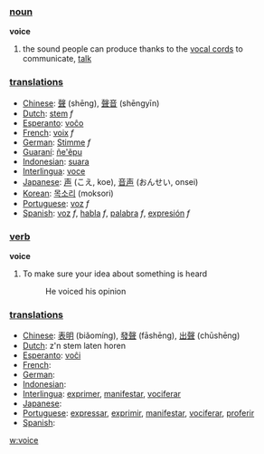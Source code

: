 === [[noun]] ===

'''voice'''
#the sound people can produce thanks to the [[vocal cord]]s to communicate, [[talk]]

=== [[translation]]s ===
*[[Chinese]]: [[聲]] (shēng), [[聲音]] (shēngyīn)
*[[Dutch]]: [[stem]] ''f''
*[[Esperanto]]: [[voĉo]]
*[[French]]: [[voix]] ''f''
*[[German]]: [[Stimme]] ''f''
*[[Guaraní]]: [[ñe'ẽpu]]
*[[Indonesian]]: [[suara]]
*[[Interlingua]]: [[voce]]
*[[Japanese]]: [[声]] (こえ, koe), [[音声]] (おんせい, onsei)
*[[Korean]]: [[목소리]] (moksori)
*[[Portuguese]]: [[voz]] ''f''
*[[Spanish]]: [[voz]] ''f'', [[habla]] ''f'', [[palabra]] ''f'', [[expresión]] ''f''

=== [[verb]] ===

'''voice'''
#To make sure your idea about something is heard
#: He voiced his opinion

=== [[translation]]s ===
*[[Chinese]]: [[表明]] (biǎomíng), [[發聲]] (fāshēng), [[出聲]] (chūshēng)
*[[Dutch]]: z'n stem laten horen
*[[Esperanto]]: [[voĉi]]
*[[French]]: [[]]
*[[German]]: [[]]
*[[Indonesian]]: [[]]
*[[Interlingua]]: [[exprimer]], [[manifestar]], [[vociferar]]
*[[Japanese]]: [[]]
*[[Portuguese]]: [[expressar]], [[exprimir]], [[manifestar]], [[vociferar]], [[proferir]]
*[[Spanish]]: [[]]

[[w:voice]]